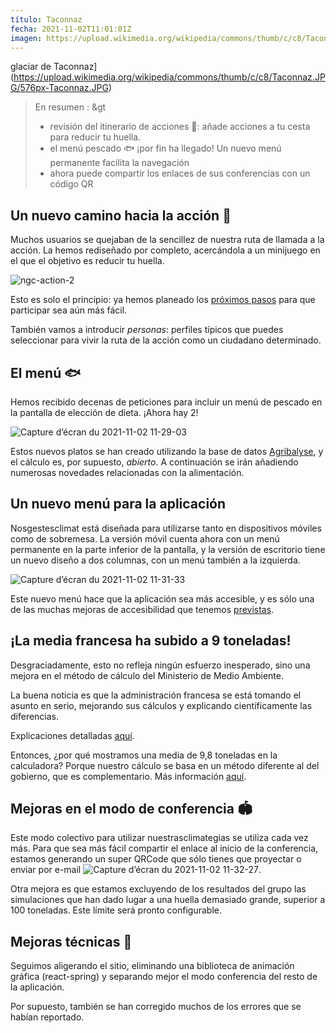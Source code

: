 ---
título: Taconnaz
fecha: 2021-11-02T11:01:01Z
imagen: https://upload.wikimedia.org/wikipedia/commons/thumb/c/c8/Taconnaz.JPG/576px-Taconnaz.JPG
---

glaciar de Taconnaz](https://upload.wikimedia.org/wikipedia/commons/thumb/c/c8/Taconnaz.JPG/576px-Taconnaz.JPG)

> En resumen :
&gt
> - revisión del itinerario de acciones 🎯: añade acciones a tu cesta para reducir tu huella.
> - el menú pescado 🐟️ ¡por fin ha llegado!
> Un nuevo menú permanente facilita la navegación
> - ahora puede compartir los enlaces de sus conferencias con un código QR

## Un nuevo camino hacia la acción 🎯

Muchos usuarios se quejaban de la sencillez de nuestra ruta de llamada a la acción. La hemos rediseñado por completo, acercándola a un minijuego en el que el objetivo es reducir tu huella.

![ngc-action-2](https://user-images.githubusercontent.com/1177762/139829768-5759d428-1e0d-4c7d-9fd3-682dbebb1b90.gif)

Esto es solo el principio: ya hemos planeado los <a href="https://github.com/incubateur-ademe/nosgestesclimat-site/issues/359">próximos pasos</a> para que participar sea aún más fácil.

También vamos a introducir _personas_: perfiles típicos que puedes seleccionar para vivir la ruta de la acción como un ciudadano determinado.

## El menú 🐟️

Hemos recibido decenas de peticiones para incluir un menú de pescado en la pantalla de elección de dieta. ¡Ahora hay 2!

![Capture d’écran du 2021-11-02 11-29-03](https://user-images.githubusercontent.com/1177762/139830102-bd7cee54-c1fd-454c-8eb0-7ce2a750ffa8.png)

Estos nuevos platos se han creado utilizando la base de datos <a href="https://agribalyse.fr/">Agribalyse</a>, y el cálculo es, por supuesto, _abierto_. A continuación se irán añadiendo numerosas novedades relacionadas con la alimentación.

## Un nuevo menú para la aplicación

Nosgestesclimat está diseñada para utilizarse tanto en dispositivos móviles como de sobremesa. La versión móvil cuenta ahora con un menú permanente en la parte inferior de la pantalla, y la versión de escritorio tiene un nuevo diseño a dos columnas, con un menú también a la izquierda.

![Capture d’écran du 2021-11-02 11-31-33](https://user-images.githubusercontent.com/1177762/139830463-203c8896-0eda-49ad-ba45-be1a19e180de.png)

Este nuevo menú hace que la aplicación sea más accesible, y es sólo una de las muchas mejoras de accesibilidad que tenemos <a href="https://github.com/incubateur-ademe/nosgestesclimat-site/issues/350">previstas</a>.

## ¡La media francesa ha subido a 9 toneladas!

Desgraciadamente, esto no refleja ningún esfuerzo inesperado, sino una mejora en el método de cálculo del Ministerio de Medio Ambiente.

La buena noticia es que la administración francesa se está tomando el asunto en serio, mejorando sus cálculos y explicando científicamente las diferencias.

Explicaciones detalladas <a href="https://twitter.com/maeool/status/1453282887583866885">aquí</a>.

Entonces, ¿por qué mostramos una media de 9,8 toneladas en la calculadora? Porque nuestro cálculo se basa en un método diferente al del gobierno, que es complementario. Más información <a href="https://github.com/incubateur-ademe/nosgestesclimat-site/issues/365#issuecomment-957321261">aquí</a>.

## Mejoras en el modo de conferencia 🏟️

Este modo colectivo para utilizar nuestrasclimategias se utiliza cada vez más. Para que sea más fácil compartir el enlace al inicio de la conferencia, estamos generando un super QRCode que sólo tienes que proyectar o enviar por e-mail
![Capture d’écran du 2021-11-02 11-32-27](https://user-images.githubusercontent.com/1177762/139830597-63fe1856-5622-4c52-b7f4-23ccbfaa6bd9.png).

Otra mejora es que estamos excluyendo de los resultados del grupo las simulaciones que han dado lugar a una huella demasiado grande, superior a 100 toneladas. Este límite será pronto configurable.

## Mejoras técnicas 🐇

Seguimos aligerando el sitio, eliminando una biblioteca de animación gráfica (react-spring) y separando mejor el modo conferencia del resto de la aplicación.

Por supuesto, también se han corregido muchos de los errores que se habían reportado.
